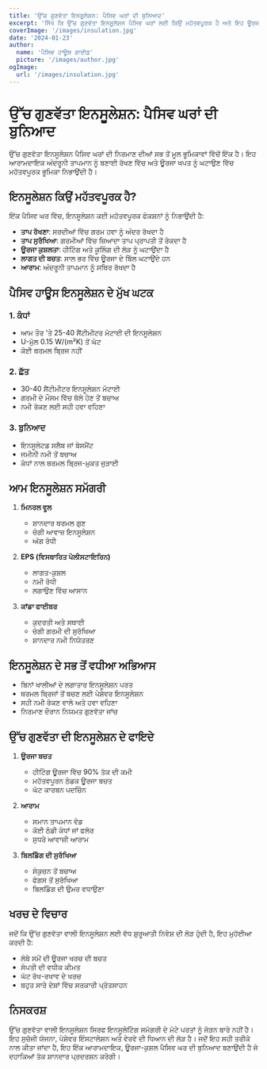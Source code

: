 ```yaml
---
title: 'ਉੱਚ ਗੁਣਵੱਤਾ ਇਨਸੂਲੇਸ਼ਨ: ਪੈਸਿਵ ਘਰਾਂ ਦੀ ਬੁਨਿਆਦ'
excerpt: 'ਸਿੱਖੋ ਕਿ ਉੱਚ ਗੁਣਵੱਤਾ ਇਨਸੂਲੇਸ਼ਨ ਪੈਸਿਵ ਘਰਾਂ ਲਈ ਕਿਉਂ ਮਹੱਤਵਪੂਰਕ ਹੈ ਅਤੇ ਇਹ ਊਰਜਾ ਕੁਸ਼ਲਤਾ ਵਿੱਚ ਕਿਵੇਂ ਯੋਗਦਾਨ ਪਾਉਂਦੀ ਹੈ।'
coverImage: '/images/insulation.jpg'
date: '2024-01-23'
author:
  name: 'ਪੈਸਿਵ ਹਾਊਸ ਗਾਈਡ'
  picture: '/images/author.jpg'
ogImage:
  url: '/images/insulation.jpg'
---
```


# ਉੱਚ ਗੁਣਵੱਤਾ ਇਨਸੂਲੇਸ਼ਨ: ਪੈਸਿਵ ਘਰਾਂ ਦੀ ਬੁਨਿਆਦ

ਉੱਚ ਗੁਣਵੱਤਾ ਇਨਸੂਲੇਸ਼ਨ ਪੈਸਿਵ ਘਰਾਂ ਦੀ ਨਿਰਮਾਣ ਦੀਆਂ ਸਭ ਤੋਂ ਮੂਲ ਭੂਮਿਕਾਵਾਂ ਵਿੱਚੋਂ ਇੱਕ ਹੈ। ਇਹ ਆਰਾਮਦਾਇਕ ਅੰਦਰੂਨੀ ਤਾਪਮਾਨ ਨੂੰ ਬਣਾਈ ਰੱਖਣ ਵਿੱਚ ਅਤੇ ਊਰਜਾ ਖਪਤ ਨੂੰ ਘਟਾਉਣ ਵਿੱਚ ਮਹੱਤਵਪੂਰਕ ਭੂਮਿਕਾ ਨਿਭਾਉਂਦੀ ਹੈ।

## ਇਨਸੂਲੇਸ਼ਨ ਕਿਉਂ ਮਹੱਤਵਪੂਰਕ ਹੈ?

ਇੱਕ ਪੈਸਿਵ ਘਰ ਵਿੱਚ, ਇਨਸੂਲੇਸ਼ਨ ਕਈ ਮਹੱਤਵਪੂਰਕ ਫੰਕਸ਼ਨਾਂ ਨੂੰ ਨਿਭਾਉਂਦੀ ਹੈ:

- **ਤਾਪ ਰੱਖਣਾ**: ਸਰਦੀਆਂ ਵਿੱਚ ਗਰਮ ਹਵਾ ਨੂੰ ਅੰਦਰ ਰੱਖਦਾ ਹੈ
- **ਤਾਪ ਸੁਰੱਖਿਆ**: ਗਰਮੀਆਂ ਵਿੱਚ ਜ਼ਿਆਦਾ ਤਾਪ ਪ੍ਰਾਪਤੀ ਤੋਂ ਰੋਕਦਾ ਹੈ
- **ਊਰਜਾ ਕੁਸ਼ਲਤਾ**: ਹੀਟਿੰਗ ਅਤੇ ਕੂਲਿੰਗ ਦੀ ਲੋੜ ਨੂੰ ਘਟਾਉਂਦਾ ਹੈ
- **ਲਾਗਤ ਦੀ ਬਚਤ**: ਸਾਲ ਭਰ ਵਿੱਚ ਊਰਜਾ ਦੇ ਬਿੱਲ ਘਟਾਉਂਦੇ ਹਨ
- **ਆਰਾਮ**: ਅੰਦਰੂਨੀ ਤਾਪਮਾਨ ਨੂੰ ਸਥਿਰ ਰੱਖਦਾ ਹੈ

## ਪੈਸਿਵ ਹਾਊਸ ਇਨਸੂਲੇਸ਼ਨ ਦੇ ਮੁੱਖ ਘਟਕ

### 1. ਕੰਧਾਂ
- ਆਮ ਤੌਰ 'ਤੇ 25-40 ਸੈਂਟੀਮੀਟਰ ਮੋਟਾਈ ਦੀ ਇਨਸੂਲੇਸ਼ਨ
- U-ਮੁੱਲ 0.15 W/(m²K) ਤੋਂ ਘੱਟ
- ਕੋਈ ਥਰਮਲ ਬ੍ਰਿਜ ਨਹੀਂ

### 2. ਛੱਤ
- 30-40 ਸੈਂਟੀਮੀਟਰ ਇਨਸੂਲੇਸ਼ਨ ਮੋਟਾਈ
- ਗਰਮੀ ਦੇ ਮੌਸਮ ਵਿੱਚ ਥੱਲੇ ਹੋਣ ਤੋਂ ਬਚਾਅ
- ਨਮੀ ਰੋਕਣ ਲਈ ਸਹੀ ਹਵਾ ਵਹਿਣਾ

### 3. ਬੁਨਿਆਦ
- ਇਨਸੂਲੇਟਡ ਸਲੈਬ ਜਾਂ ਬੇਸਮੈਂਟ
- ਜਮੀਨੀ ਨਮੀ ਤੋਂ ਬਚਾਅ
- ਕੰਧਾਂ ਨਾਲ ਥਰਮਲ ਬ੍ਰਿਜ-ਮੁਕਤ ਜੁੜਾਈ

## ਆਮ ਇਨਸੂਲੇਸ਼ਨ ਸਮੱਗਰੀ

1. **ਮਿਨਰਲ ਵੂਲ**
   - ਸ਼ਾਨਦਾਰ ਥਰਮਲ ਗੁਣ
   - ਚੰਗੀ ਆਵਾਜ਼ ਇਨਸੂਲੇਸ਼ਨ
   - ਅੱਗ ਰੋਧੀ

2. **EPS (ਵਿਸਥਾਰਿਤ ਪੋਲੀਸਟਾਇਰਿਨ)**
   - ਲਾਗਤ-ਕੁਸ਼ਲ
   - ਨਮੀ ਰੋਧੀ
   - ਲਗਾਉਣ ਵਿੱਚ ਆਸਾਨ

3. **ਕਾਂਡਾ ਫਾਈਬਰ**
   - ਕੁਦਰਤੀ ਅਤੇ ਸਥਾਈ
   - ਚੰਗੀ ਗਰਮੀ ਦੀ ਸੁਰੱਖਿਆ
   - ਸ਼ਾਨਦਾਰ ਨਮੀ ਨਿਯੰਤਰਣ

## ਇਨਸੂਲੇਸ਼ਨ ਦੇ ਸਭ ਤੋਂ ਵਧੀਆ ਅਭਿਆਸ

- ਬਿਨਾਂ ਖਾਲੀਆਂ ਦੇ ਲਗਾਤਾਰ ਇਨਸੂਲੇਸ਼ਨ ਪਰਤ
- ਥਰਮਲ ਬ੍ਰਿਜਾਂ ਤੋਂ ਬਚਣ ਲਈ ਪੇਸ਼ੇਵਰ ਇਨਸੂਲੇਸ਼ਨ
- ਸਹੀ ਨਮੀ ਰੋਕਣ ਵਾਲੇ ਅਤੇ ਹਵਾ ਵਹਿਣਾ
- ਨਿਰਮਾਣ ਦੌਰਾਨ ਨਿਯਮਤ ਗੁਣਵੱਤਾ ਜਾਂਚ

## ਉੱਚ ਗੁਣਵੱਤਾ ਦੀ ਇਨਸੂਲੇਸ਼ਨ ਦੇ ਫਾਇਦੇ

1. **ਊਰਜਾ ਬਚਤ**
   - ਹੀਟਿੰਗ ਊਰਜਾ ਵਿੱਚ 90% ਤੱਕ ਦੀ ਕਮੀ
   - ਮਹੱਤਵਪੂਰਨ ਠੰਡਕ ਊਰਜਾ ਬਚਤ
   - ਘੱਟ ਕਾਰਬਨ ਪਦਚਿੰਨ

2. **ਆਰਾਮ**
   - ਸਮਾਨ ਤਾਪਮਾਨ ਵੰਡ
   - ਕੋਈ ਠੰਡੀ ਕੰਧਾਂ ਜਾਂ ਫਲੋਰ
   - ਸੁਧਰੇ ਆਵਾਜ਼ੀ ਆਰਾਮ

3. **ਬਿਲਡਿੰਗ ਦੀ ਸੁਰੱਖਿਆ**
   - ਸੰਕੁਚਨ ਤੋਂ ਬਚਾਅ
   - ਫੰਗਸ ਤੋਂ ਸੁਰੱਖਿਆ
   - ਬਿਲਡਿੰਗ ਦੀ ਉਮਰ ਵਧਾਉਣਾ

## ਖਰਚ ਦੇ ਵਿਚਾਰ

ਜਦੋਂ ਕਿ ਉੱਚ ਗੁਣਵੱਤਾ ਵਾਲੀ ਇਨਸੂਲੇਸ਼ਨ ਲਈ ਵੱਧ ਸ਼ੁਰੂਆਤੀ ਨਿਵੇਸ਼ ਦੀ ਲੋੜ ਹੁੰਦੀ ਹੈ, ਇਹ ਮੁਹੱਈਆ ਕਰਦੀ ਹੈ:
- ਲੰਬੇ ਸਮੇਂ ਦੀ ਊਰਜਾ ਖਰਚ ਦੀ ਬਚਤ
- ਸੰਪਤੀ ਦੀ ਵਧੀਕ ਕੀਮਤ
- ਘੱਟ ਰੱਖ-ਰਖਾਵ ਦੇ ਖਰਚ
- ਬਹੁਤ ਸਾਰੇ ਦੇਸ਼ਾਂ ਵਿੱਚ ਸਰਕਾਰੀ ਪ੍ਰੋਤਸਾਹਨ

## ਨਿਸਕਰਸ਼

ਉੱਚ ਗੁਣਵੱਤਾ ਵਾਲੀ ਇਨਸੂਲੇਸ਼ਨ ਸਿਰਫ ਇਨਸੂਲੇਟਿੰਗ ਸਮੱਗਰੀ ਦੇ ਮੋਟੇ ਪਰਤਾਂ ਨੂੰ ਜੋੜਨ ਬਾਰੇ ਨਹੀਂ ਹੈ। ਇਹ ਸੁਚੱਜੀ ਯੋਜਨਾ, ਪੇਸ਼ੇਵਰ ਇੰਸਟਾਲੇਸ਼ਨ ਅਤੇ ਵੇਰਵੇ ਦੀ ਧਿਆਨ ਦੀ ਲੋੜ ਹੈ। ਜਦੋਂ ਇਹ ਸਹੀ ਤਰੀਕੇ ਨਾਲ ਕੀਤਾ ਜਾਂਦਾ ਹੈ, ਇਹ ਇੱਕ ਆਰਾਮਦਾਇਕ, ਊਰਜਾ-ਕੁਸ਼ਲ ਪੈਸਿਵ ਘਰ ਦੀ ਬੁਨਿਆਦ ਬਣਾਉਂਦੀ ਹੈ ਜੋ ਦਹਾਕਿਆਂ ਤੱਕ ਸ਼ਾਨਦਾਰ ਪ੍ਰਦਰਸ਼ਨ ਕਰੇਗੀ।